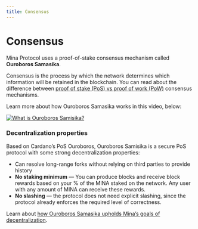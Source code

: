 ```yaml
---
title: Consensus
---
```


# Consensus

Mina Protocol uses a proof-of-stake consensus mechanism called **Ouroboros Samasika**. 

Consensus is the process by which the network determines which information will be retained in the blockchain. You can read about the difference between <a href="https://minaprotocol.com/blog/proof-of-work-vs-proof-of-stake"> proof of stake (PoS) vs proof of work (PoW)</a> consensus mechanisms.

Learn more about how Ouroboros Samasika works in this video, below:

[![What is Ouroboros Samisika?](https://res.cloudinary.com/marcomontalbano/image/upload/v1661971904/video_to_markdown/images/youtube--NpjuGYcJICA-c05b58ac6eb4c4700831b2b3070cd403.jpg)](https://www.youtube.com/watch?v=NpjuGYcJICA "What is Ouroboros Samisika?")

### Decentralization properties
Based on Cardano’s PoS Ouroboros, Ouroboros Samisika is a secure PoS protocol with some strong decentralization properties: 

- Can resolve long-range forks without relying on third parties to provide history
- **No staking minimum** — You can produce blocks and receive block rewards based on your % of the MINA staked on the network. Any user with any amount of MINA can receive these rewards.
- **No slashing** — the protocol does not need explicit slashing, since the protocol already enforces the required level of correctness.

Learn about <a href="https://minaprotocol.com/blog/how-ouroboros-samasika-upholds-minas-goals-of-decentralization"> how Ouroboros Samasika upholds Mina’s goals of decentralization</a>.
